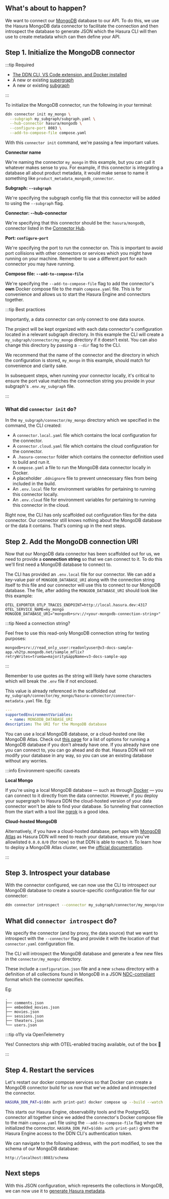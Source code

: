 ## What's about to happen?

We want to connect our [MongoDB](https://www.mongodb.com/) database to our API. To do this, we use the Hasura MongoDB
data connector to facilitate the connection and then introspect the database to generate JSON which the Hasura CLI will
then use to create metadata which can then define your API.

## Step 1. Initialize the MongoDB connector

:::tip Required

- [The DDN CLI, VS Code extension, and Docker installed](/getting-started/build/00-prerequisites.mdx)
- A new or existing [supergraph](/getting-started/build/01-init-supergraph.mdx)
- A new or existing [subgraph](/getting-started/build/02-init-subgraph.mdx)

:::

To initialize the MongoDB connector, run the following in your terminal:

```bash
ddn connector init my_mongo \
  --subgraph my_subgraph/subgraph.yaml \
  --hub-connector hasura/mongodb \
  --configure-port 8083 \
  --add-to-compose-file compose.yaml
```

With this `connector init` command, we're passing a few important values.

**Connector name**

We're naming the connector `my_mongo` in this example, but you can call it whatever makes sense to you. For example, if
this connector is integrating a database all about product metadata, it would make sense to name it something like
`product_metadata_mongodb_connector`.

**Subgraph: `--subgraph`**

We're specifying the subgraph config file that this connector will be added to using the `--subgraph` flag.

**Connector: --hub-connector**

We're specifying that this connector should be the: `hasura/mongodb`, connector listed in the
[Connector Hub](https://hasura.io/connectors/mongodb).

**Port: `configure-port`**

We're specifying the port to run the connector on. This is important to avoid port collisions with other connectors or
services which you might have running on your machine. Remember to use a different port for each connector you may have
running.

**Compose file: `--add-to-compose-file`**

We're specifying the `--add-to-compose-file` flag to add the connector's **own** Docker compose file to the main
`compose.yaml` file. This is for convenience and allows us to start the Hasura Engine and connectors
together.

:::tip Best practices

Importantly, a data connector can only connect to one data source.

The project will be kept organized with each data connector's configuration located in a relevant subgraph directory. In
this example the CLI will create a `my_subgraph/connector/my_mongo` directory if it doesn't exist. You can also change
this directory by passing a `--dir` flag to the CLI.

We recommend that the name of the connector and the directory in which the configuration is stored, `my_mongo` in this
example, should match for convenience and clarity sake.

In subsequent steps, when running your connector locally, it's critical to ensure the port value matches the connection
string you provide in your subgraph's `.env.my_subgraph` file.

:::

### What did `connector init` do?

In the `my_subgraph/connector/my_mongo` directory which we specified in the command, the CLI created:

- A `connector.local.yaml` file which contains the local configuration for the connector.
- A `connector.cloud.yaml` file which contains the cloud configuration for the connector.
- A `.hasura-connector` folder which contains the connector definition used to build and run it.
- A `compose.yaml` a file to run the MongoDB data connector locally in Docker.
- A placeholder `.ddnignore` file to prevent unnecessary files from being included in the build.
- An `.env.local` file for environment variables for pertaining to running this connector locally.
- An `.env.cloud` file for environment variables for pertaining to running this connector in the cloud.

Right now, the CLI has only scaffolded out configuration files for the data connector. Our connector still knows nothing
about the MongoDB database or the data it contains. That's coming up in the next steps.

## Step 2. Add the MongoDB connection URI

Now that our MongoDB data connector has been scaffolded out for us, we need to provide a **connection string** so that
we can connect to it. To do this we'll first need a MongoDB database to connect to.

The CLI has provided an `.env.local` file for our connector. We can add a key-value pair of `MONGODB_DATABASE_URI` along
with the connection string itself to this file and our connector will use this to connect to our MongoDB database. The
file, after adding the `MONGODB_DATABASE_URI` should look like this example:

```env title="In the .env.local file for the connector"
OTEL_EXPORTER_OTLP_TRACES_ENDPOINT=http://local.hasura.dev:4317
OTEL_SERVICE_NAME=my_mongo
MONGODB_DATABASE_URI="mongodb+srv://<your-mongodb-connection-string>"
```

:::tip Need a connection string?

Feel free to use this read-only MongoDB connection string for testing purposes:

```text
mongodb+srv://read_only_user:readonlyuser@v3-docs-sample-app.vh2tp.mongodb.net/sample_mflix?retryWrites=true&w=majority&appName=v3-docs-sample-app
```

:::

Remember to use quotes as the string will likely have some characters which will break the `.env` file if not enclosed.

This value is already referenced in the scaffolded out
`my_subgraph/connector/my_mongo/hasura-connector/connector-metadata.yaml` file. Eg:

```yaml
---
supportedEnvironmentVariables:
  - name: MONGODB_DATABASE_URI
description: The URI for the MongoDB database
```

You can use a local MongoDB database, or a cloud-hosted one like MongoDB Atlas. Check out
[this page](https://www.mongodb.com/docs/manual/installation/) for a list of options for running a MongoDB database if
you don't already have one. If you already have one you can connect to, you can go ahead and do that. Hasura DDN will
not modify your database in any way, so you can use an existing database without any worries.

:::info Environment-specific caveats

**Local Mongo**

If you're using a local MongoDB database — such as through [Docker](https://hub.docker.com/_/mongodb) — you can connect
to it directly from the data connector. However, if you deploy your supergraph to Hasura DDN the cloud-hosted version of
your data connector won't be able to find your database. So tunneling that connection from the start with a tool like
[ngrok](https://ngrok.com/) is a good idea.

**Cloud-hosted MongoDB**

Alternatively, if you have a cloud-hosted database, perhaps with
[MongoDB Atlas](https://www.mongodb.com/products/platform/atlas-database) as Hasura DDN will need to reach your
database, ensure you've allowlisted `0.0.0.0/0` (for now) so that DDN is able to reach it. To learn how to deploy a
MongoDB Atlas cluster, see the [official documentation](https://www.mongodb.com/docs/atlas/getting-started/).

:::

## Step 3. Introspect your database

With the connector configured, we can now use the CLI to introspect our MongoDB database to create a source-specific
configuration file for our connector:

```bash
ddn connector introspect --connector my_subgraph/connector/my_mongo/connector.local.yaml
```

## What did `connector introspect` do?

We specify the connector (and by proxy, the data source) that we want to introspect with the `--connector` flag and
provide it with the location of that `connector.yaml` configuration file.

The CLI will introspect the MongoDB database and generate a few new files in the `connector/my_mongo/` directory.

These include a `configuration.json` file and a new `schema` directory with a definition of all collections found in
MongoDB in a JSON [NDC-compliant](https://github.com/hasura/ndc-spec) format which the connector specifies.

Eg:

```text
.
├── comments.json
├── embedded_movies.json
├── movies.json
├── sessions.json
├── theaters.json
└── users.json
```

:::tip o11y via OpenTelemetry

Yes! Connectors ship with OTEL-enabled tracing available, out of the box 🎉

:::

## Step 4. Restart the services

Let's restart our docker compose services so that Docker can create a MongoDB connector build for us now that
we've added and introspected the connector.

```bash title="From the root of your project, run:"
HASURA_DDN_PAT=$(ddn auth print-pat) docker compose up --build --watch
```

This starts our Hasura Engine, observability tools and the PostgreSQL connector all together since we added the
connector's Docker compose file to the main `compose.yaml` file using the `--add-to-compose-file` flag
when we initialized the connector. `HASURA_DDN_PAT=$(ddn auth print-pat)` gives the Hasura Engine access to the DDN
CLI's authentication token.

We can navigate to the following address, with the port modified, to see the schema of our MongoDB database:

```text
http://localhost:8083/schema
```

## Next steps

With this JSON configuration, which represents the collections in MongoDB, we can now use it to
[generate Hasura metadata](/getting-started/build/03-connect-to-data/02-create-source-metadata.mdx).
